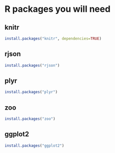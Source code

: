 R packages you will need
========================================================

## knitr

```r
install.packages("knitr", dependencies=TRUE)
```

## rjson

```r
install.packages("rjson")
```

## plyr

```r
install.packages("plyr")
```

## zoo

```r
install.packages("zoo")
```

## ggplot2

```r
install.packages("ggplot2")
```